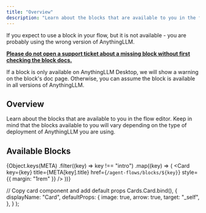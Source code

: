 ```yaml
---
title: "Overview"
description: "Learn about the blocks that are available to you in the flow editor."
---
```



<Callout type="info" emoji="💡">
  If you expect to use a block in your flow, but it is not available - you are probably using the wrong version of AnythingLLM.

  <u>**Please do not open a support ticket about a missing block without first checking the block docs.**</u><br/>
  
  If a block is only available on AnythingLLM Desktop, we will show a warning on the block's doc page. Otherwise, you can assume the block is available in all versions of AnythingLLM.
</Callout>

## Overview

Learn about the blocks that are available to you in the flow editor. Keep in mind that the blocks available to you will vary depending on the type of deployment of AnythingLLM you are using.

## Available Blocks

{Object.keys(META)
  .filter((key) => key !== "intro")
  .map((key) => (
    <Card
      key={key}
      title={META[key].title}
      href={`/agent-flows/blocks/${key}`}
      style={{ margin: "1rem" }}
    />
  ))}

  // Copy card component and add default props
  Cards.Card.bind(),
  {
    displayName: "Card",
    defaultProps: {
      image: true,
      arrow: true,
      target: "_self",
    },
  }
);
